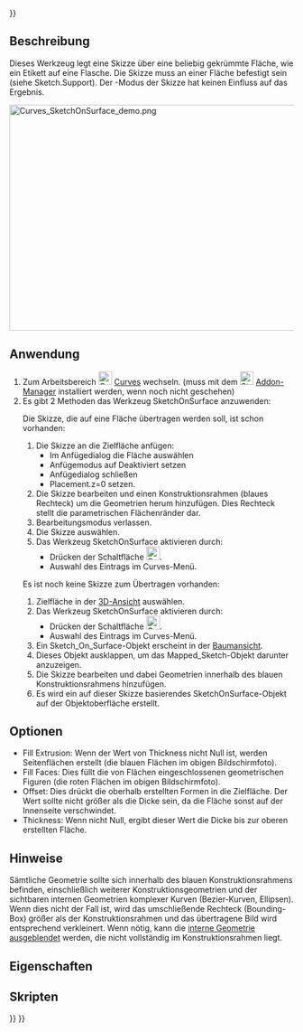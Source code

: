 <languages/>
{{UnfinishedDocu{{#translation:}}}}

<div class="mw-translate-fuzzy">
{{Docnav/de
|[[Curves_IsoCurve/de|IsoKurve]]
|[[Curves_ProfileSupport/de|Profilebene]]
|[[Curves_Workbench/de|Curves]]
|IconL=Curves_IsoCurve.svg
|IconR=Curves_ProfileSupport.svg
|IconC=Curves_workbench_icon.svg
}}
</div>

{{GuiCommand/de
|Name=Curves SketchOnSurface
|Name/de=Curves SkizzeAufFläche
|MenuLocation=Surfaces → Sketch on Surface
|Workbenches=[[Curves_Workbench/de|Curves]]
}}

<span id="Description"></span>
==Beschreibung==

Dieses Werkzeug legt eine Skizze über eine beliebig gekrümmte Fläche, wie ein Etikett auf eine Flasche.
Die Skizze muss an einer Fläche befestigt sein (siehe Sketch.Support).
Der {{incode|Map}}-Modus der Skizze hat keinen Einfluss auf das Ergebnis.

[[File:Curves_SketchOnSurface_demo.png|600x400px]]
{{Caption|Die Abbildung zeigt ein {{incode|Sketch_On_Surface}}-Objekt auf eine Zylinderfläche angewendet (links) und die zugrundeliegende Skizze im Bearbeitungsmodus (rechts)}}

<span id="Usage"></span>
==Anwendung==

# Zum Arbeitsbereich [[Image:Curves_workbench_icon.svg|24px]] [[Curves_Workbench/de|Curves]] wechseln. (muss mit dem  [[Image:Std_AddonMgr.svg|24px]] [[Std_AddonMgr/de|Addon-Manager]] installiert werden, wenn noch nicht geschehen)
# Es gibt 2 Methoden das Werkzeug SketchOnSurface anzuwenden:
#; Die Skizze, die auf eine Fläche übertragen werden soll, ist schon vorhanden:
## Die Skizze an die Zielfläche anfügen:
##* Im Anfügedialog die Fläche auswählen
##* Anfügemodus auf Deaktiviert setzen
##* Anfügedialog schließen
##* Placement.z=0 setzen.
## Die Skizze bearbeiten und einen Konstruktionsrahmen (blaues Rechteck) um die Geometrien herum hinzufügen. Dies Rechteck stellt die parametrischen Flächenränder dar.
## Bearbeitungsmodus verlassen.
## Die Skizze auswählen.
## Das Werkzeug SketchOnSurface aktivieren durch:
##* Drücken der Schaltfläche [[Image:Curves_SketchOnSurface.svg|24px]].
##* Auswahl des Eintrags {{MenuCommand|Surfaces → Sketch on Surface}} im Curves-Menü.
#; Es ist noch keine Skizze zum Übertragen vorhanden:
## Zielfläche in der [[3D_view/de|3D-Ansicht]] auswählen.
## Das Werkzeug SketchOnSurface aktivieren durch:
##* Drücken der Schaltfläche [[Image:Curves_SketchOnSurface.svg|24px]].
##* Auswahl des Eintrags {{MenuCommand|Surfaces → Sketch on Surface}} im Curves-Menü.
## Ein Sketch_On_Surface-Objekt erscheint in der [[Tree_view/de|Baumansicht]].
## Dieses Objekt ausklappen, um das Mapped_Sketch-Objekt darunter anzuzeigen.
## Die Skizze bearbeiten und dabei Geometrien innerhalb des blauen Konstruktionsrahmens hinzufügen.
## Es wird ein auf dieser Skizze basierendes SketchOnSurface-Objekt auf der Objektoberfläche erstellt.

<span id="Options"></span>
==Optionen== 

* Fill Extrusion: Wenn der Wert von Thickness nicht Null ist, werden Seitenflächen erstellt (die blauen Flächen im obigen Bildschirmfoto).
* Fill Faces: Dies füllt die von Flächen eingeschlossenen geometrischen Figuren (die roten Flächen im obigen Bildschirmfoto).
* Offset: Dies drückt die oberhalb erstellten Formen in die Zielfläche. Der Wert sollte nicht größer als die Dicke sein, da die Fläche sonst auf der Innenseite verschwindet.
* Thickness: Wenn nicht Null, ergibt dieser Wert die Dicke bis zur oberen erstellten Fläche.

<span id="Notes"></span>
==Hinweise==

Sämtliche Geometrie sollte sich innerhalb des blauen Konstruktionsrahmens befinden, einschließlich weiterer Konstruktionsgeometrien und der sichtbaren internen Geometrien komplexer Kurven (Bezier-Kurven, Ellipsen). Wenn dies nicht der Fall ist, wird das umschließende Rechteck (Bounding-Box) größer als der Konstruktionsrahmen und das übertragene Bild wird entsprechend verkleinert. Wenn nötig, kann die [[Sketcher_RestoreInternalAlignmentGeometry/de|interne Geometrie ausgeblendet]] werden, die nicht vollständig im Konstruktionsrahmen liegt.

<span id="Properties"></span>
==Eigenschaften==

<span id="Scripting"></span>
==Skripten==


<div class="mw-translate-fuzzy">
{{Docnav/de
|[[Curves_IsoCurve/de|IsoKurve]]
|[[Curves_ProfileSupport/de|Profilebene]]
|[[Curves_Workbench/de|Curves]]
|IconL=Curves_IsoCurve.svg
|IconR=Curves_ProfileSupport.svg
|IconC=Curves_workbench_icon.svg
}}
</div>

{{Curves Tools navi{{#translation:}}}}
{{Userdocnavi{{#translation:}}}}